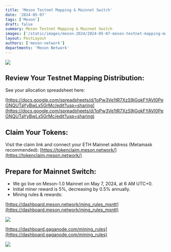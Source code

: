 ```yaml
---
title: 'Meson Testnet Mapping & Mainnet Switch'
date: '2024-05-07'
tags: ['Meson']
draft: false
summary: Meson Testnet Mapping & Mainnet Switch
images: ['/static/images/meson-2024/2024-05-07-meson-testnet-mapping-mainnet-switch-1.png']
layout: PostLayout
authors: ['meson-network']
departments: 'Meson Network'
---
```


![](/static/images/meson-2024/2024-05-07-meson-testnet-mapping-mainnet-switch-1.png)

## Review Your Testnet Mapping Distribution:

See your allocation spreadsheet here:

[https://docs.google.com/spreadsheets/d/1oPw3Ve1tR7XzS9jGokFYAVl0PeGNQUTaYyBwLx5GrMc/edit?usp=sharing](https://docs.google.com/spreadsheets/d/1oPw3Ve1tR7XzS9jGokFYAVl0PeGNQUTaYyBwLx5GrMc/edit?usp=sharing)

## Claim Your Tokens:

Visit the claim link and connect your ETH Mainnet address (Metamask recommended): [https://tokenclaim.meson.network/](https://tokenclaim.meson.network/)

## Prepare for Mainnet Switch:

- We go live on Meson-1.0 Mainnet on May 7, 2024, at 6 AM UTC+0.
- Initial miner reward is 5%, decreasing by 0.5% annually.
- Mining rules & rewards:

[https://dashboard.meson.network/ming_rules_msntt](https://dashboard.meson.network/ming_rules_msntt)

![](/static/images/meson-2024/2024-05-07-meson-testnet-mapping-mainnet-switch-2.png)

[https://dashboard.gaganode.com/mining_rules](https://dashboard.gaganode.com/mining_rules)

![](/static/images/meson-2024/2024-05-07-meson-testnet-mapping-mainnet-switch-3.png)